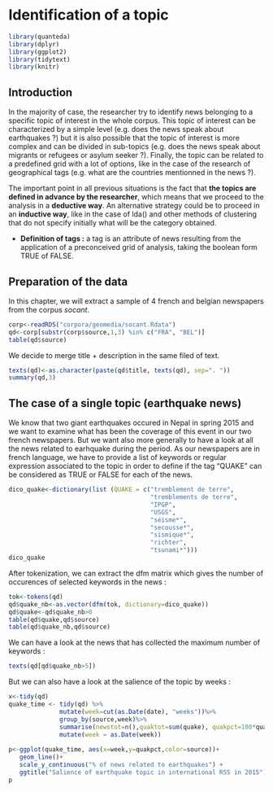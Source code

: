 # Identification of a topic {#corpus_tagging}

```r
library(quanteda)
library(dplyr)
library(ggplot2)
library(tidytext)
library(knitr)
```


## Introduction {-}

In the majority of case, the researcher try to identify news belonging to a specific topic of interest in the whole corpus. This topic of interest can be characterized by a simple level (e.g. does the news speak about earthquakes ?) but it is also possible that the topic of interest is more complex and can be divided in sub-topics (e.g. does the news speak about migrants or refugees or asylum seeker ?). Finally, the topic can be related to a predefined grid with a lot of options, like in the case of the research of geographical tags (e.g. what are the countries mentionned in the news ?).

The important point in all previous situations is the fact that **the topics are defined in advance by the researcher**, which means that we proceed to the analysis in a **deductive way**. An alternative strategy could be to proceed in an **inductive way**, like in the case of lda() and other methods of clustering that do not specify initially what will be the category obtained. 

- **Definition of tags :** a tag is an attribute of news resulting from the application of a preconceived grid of analysis, taking the boolean form TRUE of FALSE. 


## Preparation of the data

In this chapter, we will extract a sample of 4 french and belgian newspapers from the corpus *socant*.


```r
corp<-readRDS("corpora/geomedia/socant.Rdata")
qd<-corp[substr(corp$source,1,3) %in% c("FRA", "BEL")]
table(qd$source)
```

We decide to merge title + description in the same filed of text. 

```r
texts(qd)<-as.character(paste(qd$title, texts(qd), sep=". "))
summary(qd,3)
```

## The case of a single topic (earthquake news) 

We know that two giant earthquakes occured in Nepal in spring 2015 and we want to examine what has been the coverage of this event in our two french newspapers. But we want also more generally to have a look at all the news related to earhquake during the period. As our newspapers are in french language, we have to provide a list of keywords or regular expression associated to the topic in order to define if the tag "QUAKE" can be considered as TRUE or FALSE for each of the news.



```r
dico_quake<-dictionary(list (QUAKE = c("tremblement de terre",
                                       "tremblements de terre",
                                       "IPGP",
                                       "USGS",
                                       "séisme*",
                                       "secousse*",
                                       "sismique*",
                                       "richter",
                                       "tsunami*")))
dico_quake
```

After tokenization, we can extract the dfm matrix which gives the number of occurences of selected keywords in the news : 

```r
tok<-tokens(qd)
qd$quake_nb<-as.vector(dfm(tok, dictionary=dico_quake))
qd$quake<-qd$quake_nb>0
table(qd$quake,qd$source)
table(qd$quake_nb,qd$source)
```

We can have a look at the news that has collected the maximum number of keywords :

```r
texts(qd[qd$quake_nb>5])
```


But we can also have a look at the salience of the topic by weeks :


```r
x<-tidy(qd)
quake_time <- tidy(qd) %>%
              mutate(week=cut(as.Date(date), "weeks"))%>%
              group_by(source,week)%>%
              summarise(newstot=n(),quaktot=sum(quake), quakpct=100*quaktot/newstot) %>%
              mutate(week = as.Date(week))
  
p<-ggplot(quake_time, aes(x=week,y=quakpct,color=source))+
   geom_line()+
   scale_y_continuous("% of news related to earthquakes") +
   ggtitle("Salience of earthquake topic in international RSS in 2015")
p

```


